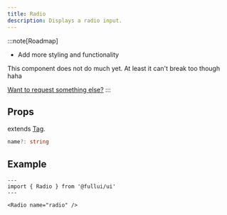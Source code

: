 ```yaml
---
title: Radio
description: Displays a radio input.
---
```


:::note[Roadmap]
- Add more styling and functionality

This component does not do much yet. At least it can't break too though haha

[Want to request something else?](https://github.com/fullui/ui/issues/new)
:::

## Props
extends [Tag](/utility/tag).
```ts
name?: string
```

## Example

```astro live
---
import { Radio } from '@fullui/ui'
---

<Radio name="radio" />
```
